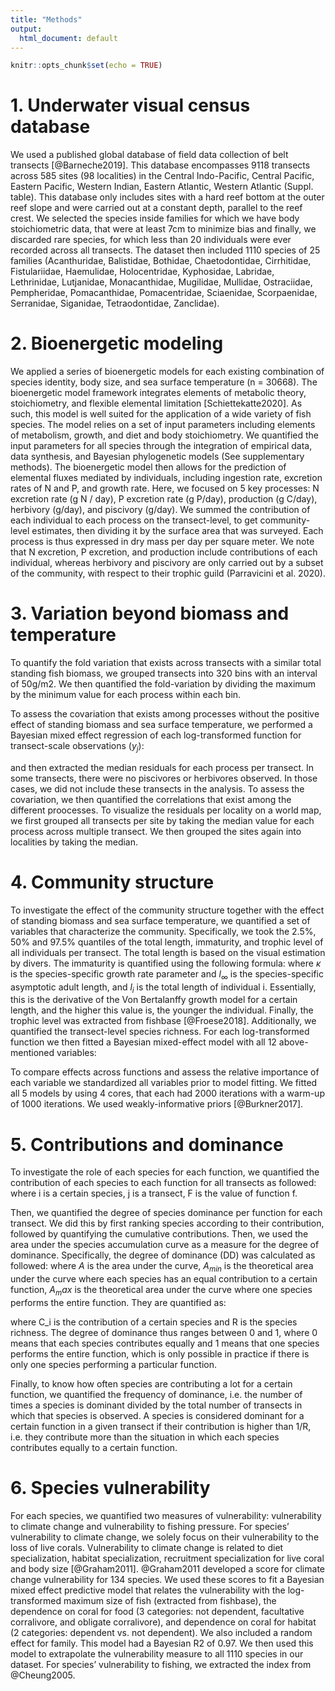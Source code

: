 ```yaml
---
title: "Methods"
output:
  html_document: default
---
```


```r
knitr::opts_chunk$set(echo = TRUE)
```

# 1. Underwater visual census database
\noindent We used a published global database of field data collection of belt transects [@Barneche2019]. This database encompasses 9118 transects across 585 sites (98 localities) in the Central Indo-Pacific, Central Pacific, Eastern Pacific, Western Indian, Eastern Atlantic, Western Atlantic (Suppl. table). This database only includes sites with a hard reef bottom at the outer reef slope and were carried out at a constant depth, parallel to the reef crest. We selected the species inside families for which we have body stoichiometric data, that were at least 7cm to minimize bias and finally, we discarded rare species, for which less than 20 individuals were ever recorded across all transects. The dataset then included 1110 species of 25 families (Acanthuridae, Balistidae, Bothidae, Chaetodontidae, Cirrhitidae, Fistulariidae, Haemulidae, Holocentridae, Kyphosidae, Labridae, Lethrinidae, Lutjanidae, Monacanthidae, Mugilidae, Mullidae, Ostraciidae, Pempheridae, Pomacanthidae, Pomacentridae, Sciaenidae, Scorpaenidae, Serranidae, Siganidae, Tetraodontidae, Zanclidae).

# 2. Bioenergetic modeling
\noindent We applied a series of bioenergetic models for each existing combination of species identity, body size, and sea surface temperature (n = 30668). The bioenergetic model framework integrates elements of metabolic theory, stoichiometry, and flexible elemental limitation [Schiettekatte2020]. As such, this model is well suited for the application of a wide variety of fish species. The model relies on a set of input parameters including elements of metabolism, growth, and diet and body stoichiometry. We quantified the input parameters for all species through the integration of empirical data, data synthesis, and Bayesian phylogenetic models (See supplementary methods). The bioenergetic model then allows for the prediction of elemental fluxes mediated by individuals, including ingestion rate, excretion rates of N and P, and growth rate. Here, we focused on 5 key processes: N excretion rate (g N / day), P excretion rate (g P/day), production (g C/day), herbivory (g/day), and piscivory (g/day). We summed the contribution of each individual to each process on the transect-level, to get community-level estimates, then dividing it by the surface area that was surveyed. Each process is thus expressed in dry mass per day per square meter. We note that N excretion, P excretion, and production include contributions of each individual, whereas herbivory and piscivory are only carried out by a subset of the community, with respect to their trophic guild (Parravicini et al. 2020).    

# 3. Variation beyond biomass and temperature
\noindent To quantify the fold variation that exists across transects with a similar total standing fish biomass, we grouped transects into 320 bins with an interval of 50g/m2. We then quantified the fold-variation by dividing the maximum by the minimum value for each process within each bin. 

\noindent To assess the covariation that exists among processes without the positive effect of standing biomass and sea surface temperature, we performed a Bayesian mixed effect regression of each log-transformed function for transect-scale observations ($y_j$):
\begin{equation}
	y_\textrm{j} \sim N(\mu_j, \sigma_j)),
	\label{modbiom1}
\end{equation}     

\begin{equation}
	\mu_\textrm{j} = \beta_0 + \beta_1 x_{log(biomass),j} + \beta_2 x_{sst,j}
	\label{modbiom2}
\end{equation}
and then extracted the median residuals for each process per transect. In some transects, there were no piscivores or herbivores observed. In those cases, we did not include these transects in the analysis. To assess the covariation, we then quantified the correlations that exist among the different proocesses. To visualize the residuals per locality on a world map, we first grouped all transects per site by taking the median value for each process across multiple transect. We then grouped the sites again into localities by taking the median.  

# 4. Community structure 
\noindent To investigate the effect of the community structure together with the effect of standing biomass and sea surface temperature, we quantified a set of variables that characterize the community. Specifically, we took the 2.5%, 50% and 97.5% quantiles of the total length, immaturity, and trophic level of all individuals per transect. The total length is based on the visual estimation by divers. The immaturity is quantified using the following formula: 
\begin{equation}
	\textrm{immaturity}_\textrm{i} = \kappa (\textrm{l}_{\infty} - \textrm{l}_\textrm{i}),
	\label{imm}
\end{equation}
where $\kappa$ is the species-specific growth rate parameter and $l_{\infty}$ is the species-specific asymptotic adult length, and $l_i$ is the total length of individual i. Essentially, this is the derivative of the Von Bertalanffy growth model for a certain length, and the higher this value is, the younger the individual. Finally, the trophic level was extracted from fishbase [@Froese2018]. Additionally, we quantified the transect-level species richness. 
For each log-transformed function we then fitted a Bayesian mixed-effect model with all 12 above-mentioned variables: 

\begin{equation}
	y_\textrm{j} \sim N(\mu_j, \sigma_j)),
	\label{modcom1}
\end{equation}     

\begin{equation}
 \mu_{j} = \beta_0 + \beta_1 x_{log(biomass),j} + \beta_2 x_{sst,j}  + \beta_3 x_{richness,j}  + \beta_4 x_{size_m,j}  + \beta_5 x_{size_{2.5\%},j} +  \beta_6 x_{size_{97.5\%},j} + \beta_7 x_{troph_m,j}  + \beta_8 x_{troph_{2.5\%},j} +  \beta_9 x_{troph_{97.5\%},j} + \beta_{10} x_{imm_m,j}  + \beta_{11} x_{imm_{2.5\%},j} +  \beta_{12} x_{imm_{97.5\%},j} 
	\label{modcom2}
\end{equation}

To compare effects across functions and assess the relative importance of each variable we standardized all variables prior to model fitting. We fitted all 5 models by using 4 cores, that each had 2000 iterations with a warm-up of 1000 iterations. We used weakly-informative priors [@Burkner2017].

# 5. Contributions and dominance
To investigate the role of each species for each function, we quantified the contribution of each species to each function for all transects as followed:
\begin{equation}
	\textrm{contribution}_{f,i,j} = \frac{\sum F_{f,i,j}}{\sum F_{f,j}},
	\label{con}
\end{equation}
where i is a certain species, j is a transect, F is the value of function f. 

Then, we quantified the degree of species dominance per function for each transect. 
We did this by first ranking species according to their contribution, followed by quantifying the cumulative contributions. Then, we used the area under the species accumulation curve as a measure for the degree of dominance.
Specifically, the degree of dominance (DD) was calculated as followed:
\begin{equation}
	\textrm{DD} = \frac{A - A_{min}}{A_{max} - A_{min}},
	\label{dd}
\end{equation}
where $A$ is the area under the curve, $A_{min}$ is the theoretical area under the curve where each species has an equal contribution to a certain function, $A_max$ is the theoretical area under the curve where one species performs the entire function. They are quantified as:
\begin{equation}
	\textrm{A}_{min} = \frac{R^2 - 1}{2 R},
	\label{Amin}
\end{equation}

\begin{equation}
	\textrm{A}_{max} = R - 1,
	\label{Amax}
\end{equation}

\begin{equation}
	\textrm{A} = \sum_{i = 2}^R \frac{C_i + C_{i-1}}{2},
	\label{A}
\end{equation}

where C_i is the contribution of a certain species and R is the species richness. The degree of dominance thus ranges between 0 and 1, where 0 means that each species contributes equally and 1 means that one species performs the entire function, which is only possible in practice if there is only one species performing a particular function. 

Finally, to know how often species are contributing a lot for a certain function, we quantified the frequency of dominance, i.e. the number of times a species is dominant divided by the total number of transects in which that species is observed. A species is considered dominant for a certain function in a given transect if their contribution is higher than 1/R, i.e. they contribute more than the situation in which each species contributes equally to a certain function. 

# 6. Species vulnerability 
For each species, we quantified two measures of vulnerability: vulnerability to climate change and vulnerability to fishing pressure. For species' vulnerability to climate change, we solely focus on their vulnerability to the loss of live corals. Vulnerability to climate change is related to diet specialization, habitat specialization, recruitment specialization for live coral and body size [@Graham2011]. @Graham2011 developed a score for climate change vulnerability for 134 species. We used these scores to fit a Bayesian mixed effect predictive model that relates the vulnerability with the log-transformed maximum size of fish (extracted from fishbase), the dependence on coral for food (3 categories: not dependent, facultative corralivore, and obligate corralivore), and dependence on coral for habitat (2 categories: dependent vs. not dependent). We also included a random effect for family. This model had a Bayesian R2 of 0.97. We then used this model to extrapolate the vulnerability measure to all 1110 species in our dataset. For species' vulnerability to fishing, we extracted the index from @Cheung2005.












